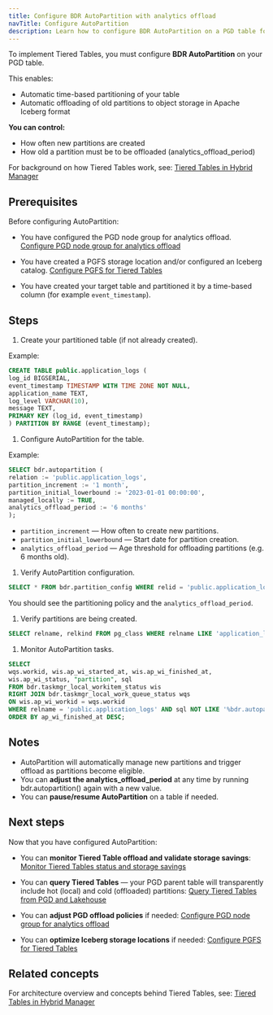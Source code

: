 ```yaml
---
title: Configure BDR AutoPartition with analytics offload
navTitle: Configure AutoPartition
description: Learn how to configure BDR AutoPartition on a PGD table for Tiered Tables with analytics offload.
---
```


To implement Tiered Tables, you must configure **BDR AutoPartition** on your PGD table.

This enables:

- Automatic time-based partitioning of your table
- Automatic offloading of old partitions to object storage in Apache Iceberg format

**You can control:**

- How often new partitions are created
- How old a partition must be to be offloaded (analytics_offload_period)

For background on how Tiered Tables work, see:
[Tiered Tables in Hybrid Manager](../../tiered_tables.mdx)

## Prerequisites

Before configuring AutoPartition:

- You have configured the PGD node group for analytics offload.
[Configure PGD node group for analytics offload](./configure-tiered-offload)

- You have created a PGFS storage location and/or configured an Iceberg catalog.
[Configure PGFS for Tiered Tables](./configure-tiered-pgfs)

- You have created your target table and partitioned it by a time-based column (for example `event_timestamp`).

## Steps

1. Create your partitioned table (if not already created).

Example:

```sql
CREATE TABLE public.application_logs (
log_id BIGSERIAL,
event_timestamp TIMESTAMP WITH TIME ZONE NOT NULL,
application_name TEXT,
log_level VARCHAR(10),
message TEXT,
PRIMARY KEY (log_id, event_timestamp)
) PARTITION BY RANGE (event_timestamp);
```

1. Configure AutoPartition for the table.

Example:

```sql
SELECT bdr.autopartition (
relation := 'public.application_logs',
partition_increment := '1 month',
partition_initial_lowerbound := '2023-01-01 00:00:00',
managed_locally := TRUE,
analytics_offload_period := '6 months'
);
```

- `partition_increment` — How often to create new partitions.
- `partition_initial_lowerbound` — Start date for partition creation.
- `analytics_offload_period` — Age threshold for offloading partitions (e.g. 6 months old).

1. Verify AutoPartition configuration.

```sql
SELECT * FROM bdr.partition_config WHERE relid = 'public.application_logs'::regclass;
```

You should see the partitioning policy and the `analytics_offload_period`.

1. Verify partitions are being created.

```sql
SELECT relname, relkind FROM pg_class WHERE relname LIKE 'application_logs_part_%';
```

1. Monitor AutoPartition tasks.

```sql
SELECT
wqs.workid, wis.ap_wi_started_at, wis.ap_wi_finished_at,
wis.ap_wi_status, "partition", sql
FROM bdr.taskmgr_local_workitem_status wis
RIGHT JOIN bdr.taskmgr_local_work_queue_status wqs
ON wis.ap_wi_workid = wqs.workid
WHERE relname = 'public.application_logs' AND sql NOT LIKE '%bdr.autopartition_create_partition%'
ORDER BY ap_wi_finished_at DESC;
```

## Notes

- AutoPartition will automatically manage new partitions and trigger offload as partitions become eligible.
- You can **adjust the analytics_offload_period** at any time by running bdr.autopartition() again with a new value.
- You can **pause/resume AutoPartition** on a table if needed.

## Next steps

Now that you have configured AutoPartition:

- You can **monitor Tiered Table offload and validate storage savings**:
[Monitor Tiered Tables status and storage savings](./monitor-tiered-tables)

- You can **query Tiered Tables** — your PGD parent table will transparently include hot (local) and cold (offloaded) partitions:
[Query Tiered Tables from PGD and Lakehouse](./query-tiered-tables)

- You can **adjust PGD offload policies** if needed:
[Configure PGD node group for analytics offload](./configure-tiered-offload)

- You can **optimize Iceberg storage locations** if needed:
[Configure PGFS for Tiered Tables](./configure-tiered-pgfs)

## Related concepts

For architecture overview and concepts behind Tiered Tables, see:
[Tiered Tables in Hybrid Manager](../../tiered_tables)
